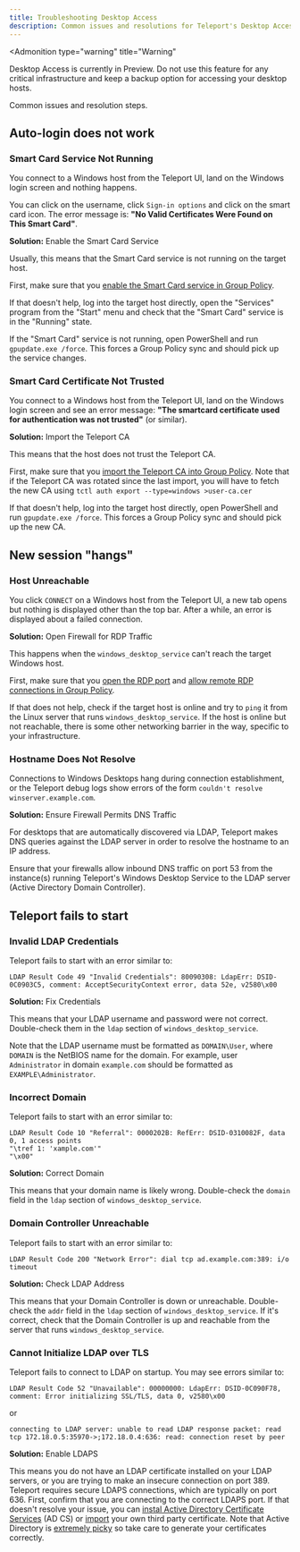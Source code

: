 ```yaml
---
title: Troubleshooting Desktop Access
description: Common issues and resolutions for Teleport's Desktop Access
---
```


<Admonition
  type="warning"
  title="Warning"
>
  Desktop Access is currently in Preview. Do not use this feature for any critical
  infrastructure and keep a backup option for accessing your desktop hosts.
</Admonition>

Common issues and resolution steps.

## Auto-login does not work

### Smart Card Service Not Running

You connect to a Windows host from the Teleport UI, land on the Windows login
screen and nothing happens.

You can click on the username, click `Sign-in options` and click on the smart
card icon. The error message is: **"No Valid Certificates Were Found on This
Smart Card"**.

**Solution:** Enable the Smart Card Service

Usually, this means that the Smart Card service is not running on the target
host.

First, make sure that you [enable the Smart Card service in Group
Policy](./getting-started.mdx#enable-the-smart-card-service).

If that doesn't help, log into the target host directly, open the "Services"
program from the "Start" menu and check that the "Smart Card" service is in the
"Running" state.

If the "Smart Card" service is not running, open PowerShell and run
`gpupdate.exe /force`. This forces a Group Policy sync and should pick up the
service changes.

### Smart Card Certificate Not Trusted

You connect to a Windows host from the Teleport UI, land on the Windows login
screen and see an error message: **"The smartcard certificate used for
authentication was not trusted"** (or similar).

**Solution:** Import the Teleport CA

This means that the host does not trust the Teleport CA.

First, make sure that you [import the Teleport CA into Group
Policy](./getting-started.mdx#create-another-gpo-and-import-the-teleport-ca). Note that if the
Teleport CA was rotated since the last import, you will have to fetch the
new CA using `tctl auth export --type=windows >user-ca.cer`

If that doesn't help, log into the target host directly, open PowerShell and
run `gpupdate.exe /force`. This forces a Group Policy sync and should pick up
the new CA.

## New session "hangs"

### Host Unreachable

You click `CONNECT` on a Windows host from the Teleport UI, a new tab opens but
nothing is displayed other than the top bar. After a while, an error is
displayed about a failed connection.

**Solution:** Open Firewall for RDP Traffic

This happens when the `windows_desktop_service` can't reach the target Windows
host.

First, make sure that you [open the RDP
port](./getting-started.mdx#open-firewall-to-inbound-rdp-connections) and [allow
remote RDP connections in Group
Policy](./getting-started.mdx#allow-remote-rdp-connections).

If that does not help, check if the target host is online and try to `ping` it
from the Linux server that runs `windows_desktop_service`. If the host is
online but not reachable, there is some other networking barrier in the way,
specific to your infrastructure.

### Hostname Does Not Resolve

Connections to Windows Desktops hang during connection establishment, or the
Teleport debug logs show errors of the form
`couldn't resolve winserver.example.com`.

**Solution:** Ensure Firewall Permits DNS Traffic

For desktops that are automatically discovered via LDAP, Teleport makes DNS
queries against the LDAP server in order to resolve the hostname to an IP
address.

Ensure that your firewalls allow inbound DNS traffic on port 53 from the
instance(s) running Teleport's Windows Desktop Service to the LDAP server
(Active Directory Domain Controller).

## Teleport fails to start

### Invalid LDAP Credentials

Teleport fails to start with an error similar to:

```text
LDAP Result Code 49 "Invalid Credentials": 80090308: LdapErr: DSID-0C0903C5, comment: AcceptSecurityContext error, data 52e, v2580\x00
```

**Solution:** Fix Credentials

This means that your LDAP username and password were not correct. Double-check
them in the `ldap` section of `windows_desktop_service`.

Note that the LDAP username must be formatted as `DOMAIN\User`, where `DOMAIN`
is the NetBIOS name for the domain. For example, user `Administrator` in domain
`example.com` should be formatted as `EXAMPLE\Administrator`.

### Incorrect Domain

Teleport fails to start with an error similar to:

```text
LDAP Result Code 10 "Referral": 0000202B: RefErr: DSID-0310082F, data 0, 1 access points
"\tref 1: 'xample.com'"
"\x00"
```

**Solution:** Correct Domain

This means that your domain name is likely wrong. Double-check the `domain`
field in the `ldap` section of `windows_desktop_service`.

### Domain Controller Unreachable

Teleport fails to start with an error similar to:

```text
LDAP Result Code 200 "Network Error": dial tcp ad.example.com:389: i/o timeout
```

**Solution:** Check LDAP Address

This means that your Domain Controller is down or unreachable. Double-check the
`addr` field in the `ldap` section of `windows_desktop_service`. If it's
correct, check that the Domain Controller is up and reachable from the server
that runs `windows_desktop_service`.

### Cannot Initialize LDAP over TLS

Teleport fails to connect to LDAP on startup. You may see errors similar to:

```text
LDAP Result Code 52 "Unavailable": 00000000: LdapErr: DSID-0C090F78, comment: Error initializing SSL/TLS, data 0, v2580\x00
```

or

```text
connecting to LDAP server: unable to read LDAP response packet: read tcp 172.18.0.5:35970->;172.18.0.4:636: read: connection reset by peer
```

**Solution:**  Enable LDAPS

This means you do not have an LDAP certificate installed on your LDAP servers,
or you are trying to make an insecure connection on port 389. Teleport requires
secure LDAPS connections, which are typically on port 636. First, confirm that
you are connecting to the correct LDAPS port. If that doesn't resolve your
issue, you can
[instal Active Directory Certificate Services](https://docs.microsoft.com/en-us/windows-server/networking/core-network-guide/cncg/server-certs/install-the-certification-authority)
(AD CS) or
[import](https://docs.microsoft.com/en-us/troubleshoot/windows-server/identity/enable-ldap-over-ssl-3rd-certification-authority)
your own third party certificate. Note that Active Directory is
[extremely picky](https://docs.microsoft.com/en-us/troubleshoot/windows-server/identity/enable-ldap-over-ssl-3rd-certification-authority#requirements-for-an-ldaps-certificate)
so take care to generate your certificates correctly.
